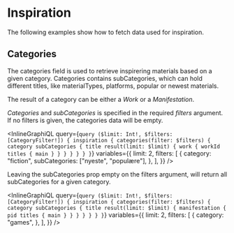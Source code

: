 # Inspiration

The following examples show how to fetch data used for inspiration.

## Categories

The categories field is used to retrieve inspirering materials based on a given category.
Categories contains subCategories, which can hold different titles,
like materialTypes, platforms, popular or newest materials.

The result of a category can be either a _Work_ or a _Manifestation_.

_Categories_ and _subCategories_ is specified in the required _filters_ argument.
If no filters is given, the categories data will be empty.

<InlineGraphiQL
  query={`query ($limit: Int!, $filters: [CategoryFilter!]) {
  inspiration {
    categories(filter: $filters) {
      category
      subCategories {
        title
        result(limit: $limit) {
          work {
            workId
            titles {
              main
            }
          }
        }
      }
    }
  }
}`}
  variables={{
    limit: 2,
    filters: [
      {
        category: "fiction",
        subCategories: ["nyeste", "populære"],
      },
    ],
  }}
/>

Leaving the subCategories prop empty on the filters argument, will return all subCategories for a given category.

<InlineGraphiQL
  query={`query ($limit: Int!, $filters: [CategoryFilter!]) {
  inspiration {
    categories(filter: $filters) {
      category
      subCategories {
        title
        result(limit: $limit) {
          manifestation {
            pid
            titles {
              main
            }
          }
        }
      }
    }
  }
}`}
  variables={{
    limit: 2,
    filters: [
      {
        category: "games",
      },
    ],
  }}
/>
